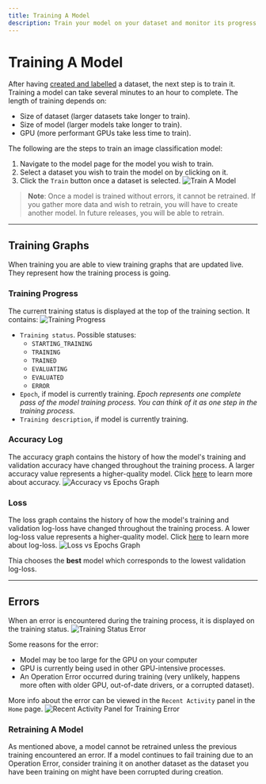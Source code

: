 ```yaml
---
title: Training A Model
description: Train your model on your dataset and monitor its progress.
---
```


# Training A Model

After having [created and labelled][1] a dataset, the next step is to train it. Training a model can take several minutes to
an hour to complete. The length of training depends on:

-   Size of dataset (larger datasets take longer to train).
-   Size of model (larger models take longer to train).
-   GPU (more performant GPUs take less time to train).

The following are the steps to train an image classification model:

1.  Navigate to the model page for the model you wish to train.
2.  Select a dataset you wish to train the model on by clicking on it.
3.  Click the `Train` button once a dataset is selected.
    ![Train A Model][2]

> **Note**: Once a model is trained without errors, it cannot be retrained. If you gather more data and wish to retrain,
> you will have to create another model. In future releases, you will be able to retrain.

---

## Training Graphs

When training you are able to view training graphs that are updated live. They represent how
the training process is going.

### Training Progress

The current training status is displayed at the top of the training section. It contains:
![Training Progress][3]

-   `Training status`. Possible statuses:
    -   `STARTING_TRAINING`
    -   `TRAINING`
    -   `TRAINED`
    -   `EVALUATING`
    -   `EVALUATED`
    -   `ERROR`
-   `Epoch`, if model is currently training. _Epoch represents one complete pass of the model training process. You can think of it as one step in the training process._
-   `Training description`, if model is currently training.

### Accuracy Log

The accuracy graph contains the history of how the model's training and validation accuracy have changed throughout the training process.
A larger accuracy value represents a higher-quality model. Click [here][5] to learn more about accuracy.
![Accuracy vs Epochs Graph][4]

### Loss

The loss graph contains the history of how the model's training and validation log-loss have changed throughout the training process.
A lower log-loss value represents a higher-quality model. Click [here][6] to learn more about log-loss.
![Loss vs Epochs Graph][7]

Thia chooses the **best** model which corresponds to the lowest validation log-loss.

---

## Errors

When an error is encountered during the training process, it is displayed on the training status.
![Training Status Error][8]

Some reasons for the error:

-   Model may be too large for the GPU on your computer
-   GPU is currently being used in other GPU-intensive processes.
-   An Operation Error occurred during training (very unlikely, happens more often with older GPU, out-of-date
    drivers, or a corrupted dataset).

More info about the error can be viewed in the `Recent Activity` panel in the `Home` page.
![Recent Activity Panel for Training Error][9]

### Retraining A Model

As mentioned above, a model cannot be retrained unless the previous training encountered an error. If a model continues to fail
training due to an Operation Error, consider training it on another dataset as the dataset you have been training on might have
been corrupted during creation.

[1]: /docs/creating-a-dataset/labelling-a-dataset
[2]: /docs/ui/image-classification-training/1.jpg 'Train A Model'
[3]: /docs/ui/image-classification-training/2.jpg 'Training Progress'
[4]: /docs/ui/image-classification-training/3.jpg 'Accuracy vs Epochs Graph'
[5]: /docs/evaluating-a-model 'Accuracy More Details'
[6]: /docs/evaluating-a-model 'Log Loss More Details'
[7]: /docs/ui/image-classification-training/4.jpg 'Loss vs Epochs Graph'
[8]: /docs/ui/image-classification-training/5.jpg 'Training Status Error'
[9]: /docs/ui/image-classification-training/6.jpg 'Training Error More Info'
